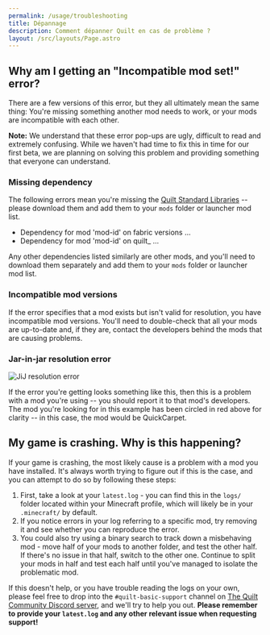 ```yaml
---
permalink: /usage/troubleshooting
title: Dépannage
description: Comment dépanner Quilt en cas de problème ?
layout: /src/layouts/Page.astro
---
```



<Message>

## Why am I getting an "Incompatible mod set!" error?

There are a few versions of this error, but they all ultimately mean the same thing: You're missing something another mod
needs to work, or your mods are incompatible with each other.

**Note:** We understand that these error pop-ups are ugly, difficult to read and extremely confusing. While we haven't
had time to fix this in time for our first beta, we are planning on solving this problem and providing something that
everyone can understand.

### Missing dependency

The following errors mean you're missing the [Quilt Standard Libraries](https://modrinth.com/mod/qsl) -- please download
them and add them to your `mods` folder or launcher mod list.

- Dependency for mod 'mod-id' on fabric versions ...
- Dependency for mod 'mod-id' on quilt\_ ...

Any other dependencies listed similarly are other mods, and you'll need to download them separately and add them to
your `mods` folder or launcher mod list.

### Incompatible mod versions

If the error specifies that a mod exists but isn't valid for resolution, you have incompatible mod versions. You'll
need to double-check that all your mods are up-to-date and, if they are, contact the developers behind the mods that
are causing problems.

### Jar-in-jar resolution error

![JiJ resolution error](/assets/img/misc/jij-resolution-error.png)

If the error you're getting looks something like this, then this is a problem with a mod you're using -- you should
report it to that mod's developers. The mod you're looking for in this example has been circled in red above for
clarity -- in this case, the mod would be QuickCarpet.

</Message>
<Message>

## My game is crashing. Why is this happening?

If your game is crashing, the most likely cause is a problem with a mod you have installed. It's always worth trying
to figure out if this is the case, and you can attempt to do so by following these steps:

1. First, take a look at your `latest.log` - you can find this in the `logs/` folder located within your Minecraft
   profile, which will likely be in your `.minecraft/` by default.
2. If you notice errors in your log referring to a specific mod, try removing it and see whether you can reproduce the
   error.
3. You could also try using a binary search to track down a misbehaving mod - move half of your mods to another folder,
   and test the other half. If there's no issue in that half, switch to the other one. Continue to split your mods in
   half and test each half until you've managed to isolate the problematic mod.

If this doesn't help, or you have trouble reading the logs on your own, please feel free to drop into the
`#quilt-basic-support` channel on [The Quilt Community Discord server](https://discord.quiltmc.org), and we'll try to
help you out. **Please remember to provide your `latest.log` and any other relevant issue when requesting support!**

</Message>
